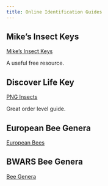 ```yaml
---
title: Online Identification Guides
---
```


## Mike's Insect Keys

<a href="https://sites.google.com/view/mikes-insect-keys" target="_blank">Mike's Insect Keys</a> 

A useful free resource.

## Discover Life Key

<a href="https://www.discoverlife.org/png/identification_keys.html" target="_blank">PNG Insects</a> 

Great order level guide.

## European Bee Genera

<a href="https://keys.lucidcentral.org/search/key-to-european-genera-of-bees-anthophila/">European Bees</a>

## BWARS Bee Genera

<a href="https://bwars.com/content/britains-bees-chapter-4-pt1-identification-keys-genera">Bee Genera</a>


